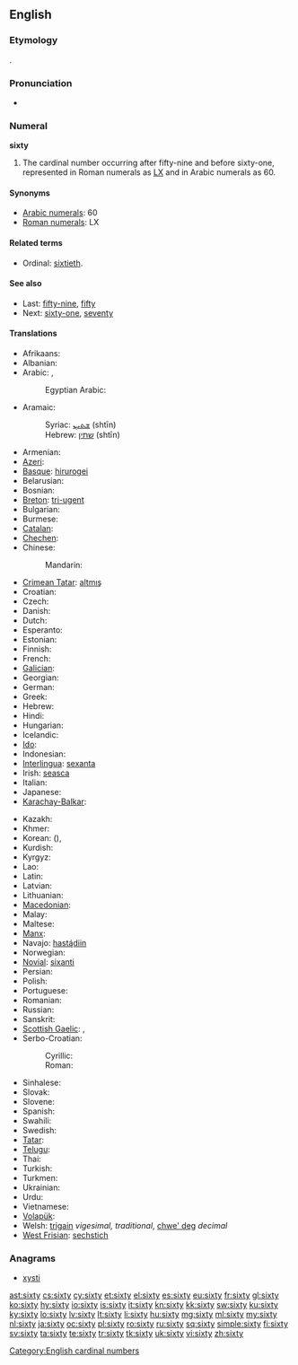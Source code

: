==English==

===Etymology===
{{etyl|ang}} {{term|sixtig|sixtiġ|lang=ang|sc=Latinx}}.

===Pronunciation===
* {{audio|en-us-sixty.ogg|Audio (US)}}

===Numeral===
'''sixty'''

# The cardinal number occurring after fifty-nine and before sixty-one, represented in Roman numerals as [[LX]] and in Arabic numerals as 60.

====Synonyms====
* [[w:Arabic numerals|Arabic numerals]]: 60
* [[w:Roman numerals|Roman numerals]]: LX

====Related terms====
* Ordinal: [[sixtieth]].

====See also====
* Last: [[fifty-nine]], [[fifty]]
* Next: [[sixty-one]], [[seventy]]

====Translations====
{{trans-top|cardinal number}}
* Afrikaans: {{t|af|sestig}}
* Albanian: {{t|sq|gjashtëdhjetë}}
* Arabic: {{t|ar|ستين|tr=sittīn|alt=سِتِّينَ|sc=Arab}}, {{qualifier|only nominative, formal}} {{t|ar|ستون|tr=sittūn|alt=سِتُّونَ|sc=Arab}}
*: Egyptian Arabic: {{tø|arz|ستين|tr=sittīn|sc=Arab|xs=Egyptian Arabic}}
* Aramaic:
*: Syriac: [[ܫܬܝܢ]] (shtīn) {{c}}
*: Hebrew: [[שתין]] (shtīn) {{c}}
* Armenian: {{t-|hy|վաթսուն|tr=vat'sun}}
* [[Azeri]]: {{t|az|altmış}}
* [[Basque]]: [[hirurogei]]
* Belarusian: {{t|be|шэсцьдзесят|tr=šescʹdzesját|sc=Cyrl}}
* Bosnian: {{t-|bs|šezdeset}}
* [[Breton]]: [[tri-ugent]]
* Bulgarian: {{t|bg|шестдесет|tr=šestdeset|sc=Cyrl}}
* Burmese: {{t|my|ခြောက်ဆယ်|tr=chaukhsè|sc=Mymr}}
* [[Catalan]]: {{t+|ca|seixanta}}
* [[Chechen]]: {{tø|ce|кхузткъа|tr=quztqha}}
* Chinese:
*: Mandarin: {{t|zh|六十|tr=liùshí|sc=Hani}}
* [[Crimean Tatar]]: [[altmış#Crimean Tatar|altmış]]
* Croatian: {{t-|hr|šezdeset|alt=šezdèsēt}}
* Czech: {{t-|cs|šedesát}}
* Danish: {{t+|da|tres}}
* Dutch: {{t+|nl|zestig|f}}
* Esperanto: {{t-|eo|sesdek|xs=Esperanto}}
* Estonian: {{t|et|kuuskümmend}}
* Finnish: {{t-|fi|kuusikymmentä}}
* French: {{t+|fr|soixante|m}}
* [[Galician]]: {{t+|gl|sesenta|xs=Galician}}
* Georgian: {{t|ka|სამოთსი|tr=samot'si|sc=Geor}}
* German: {{t+|de|sechzig|f}}
* Greek: {{t|el|εξήντα|tr=exínda|sc=Grek}}
* Hebrew: {{t|he|שישים|m|f|tr=shishím|alt=שִׁשִּׁים|sc=Hebr}}
* Hindi: {{t+|hi|साठ|tr=sāṭh|sc=Deva}}
* Hungarian: {{t+|hu|hatvan}}
* Icelandic: {{t+|is|sextíu}}
* [[Ido]]: {{t+|io|sisadek|xs=Ido}}
* Indonesian: {{t|id|enam puluh}}
* [[Interlingua]]: [[sexanta]]
* Irish: [[seasca]]
* Italian: {{t+|it|sessanta}}
* Japanese: {{t|ja|六十|tr=ろくじゅう, rokujū, むそ, muso|sc=Jpan}}
* [[Karachay-Balkar]]: {{tø|krc|алтмыш|tr=altmış|sc=Cyrl}}
{{trans-mid}}
* Kazakh: {{t|kk|алпыс|tr=alpıs|sc=Cyrl}}
* Khmer: {{t|km|ហុកសិប|tr=hok səp|sc=Khmr}}
* Korean: {{t|ko|육십|tr=yuksip|sc=Kore}} ({{t|ko|六十|sc=Kore}}), {{t|ko|예순|tr=yesun|sc=Kore}}
* Kurdish: {{ku-Arab|[[شه‌ست]]}}
* Kyrgyz: {{t|ky|алтымыш|tr=altımış|sc=Cyrl}}
* Lao: {{t|lo|ຫົກສິບ|tr=hók síp|sc=Laoo}}
* Latin: {{t-|la|sexaginta}}
* Latvian: {{t|lv|sešdesmit}}
* Lithuanian: {{t|lt|šešiasdešimt}}
* [[Macedonian]]: {{t|mk|шеесет|tr=šéeset}}
* Malay: {{t|ms|enam puluh}}
* Maltese: {{t|mt|sittin}}
* [[Manx]]: {{t|gv|tree feed}}
* Navajo: [[hastą́diin]]
* Norwegian: {{t+|no|seksti}}
* [[Novial]]: [[sixanti]]
* Persian: {{t-|fa|شصت|tr=šast|xs=Persian}}
* Polish: {{t+|pl|sześćdziesiąt}}
* Portuguese: {{t+|pt|sessenta}}
* Romanian: {{t+|ro|șaizeci}}
* Russian: {{t+|ru|шестьдесят|tr=šestʹdesját|sc=Cyrl}}
* Sanskrit: {{t+|sa|षष्टि|tr=ṣaṣṭi}}
* [[Scottish Gaelic]]: {{qualifier|old system}} {{t-|gd|trì|xs=Scottish Gaelic}} {{t-|gd|fichead|xs=Scottish Gaelic}}, {{qualifier|new system}} {{t-|gd|seasgad|xs=Scottish Gaelic}}
* Serbo-Croatian:
*: Cyrillic: {{t|sh|шездесет}}
*: Roman: {{t|sh|šezdeset}}
* Sinhalese: {{t|si|හැට|tr=hata|sc=Sinh}}
* Slovak: {{t|sk|šesťdesiat}}
* Slovene: {{t|sl|šestdeset}}
* Spanish: {{t+|es|sesenta}}
* Swahili: {{t|sw|sitini|xs=Swahili}}
* Swedish: {{t+|sv|sextio}}
* [[Tatar]]: {{t|tt|алтмыш|tr=altmış|sc=Cyrl}}
* [[Telugu]]: {{t|te|అరవై|tr=aravai}}
* Thai: {{t|th|หกสิบ|tr=hòk sìp|sc=Thai}}
* Turkish: {{t+|tr|altmış}}
* Turkmen: {{t|tk|altmyş}}
* Ukrainian: {{t|uk|шiстьдесят|tr=šistʹdesját|sc=Cyrl}}
* Urdu: {{t|ur|ساٹھ|tr=sāṭh|sc=ur-Arab}}
* Vietnamese: {{t|vi|sáu mươi}}
* [[Volapük]]: {{t|vo|mäldeg|xs=Volapük}}
* Welsh: [[trigain]] ''vigesimal, traditional'', [[chwe' deg]] ''decimal''
* [[West Frisian]]: [[sechstich]]
{{trans-bottom}}

===Anagrams===
* [[xysti#English|xysti]]

[[Category:English cardinal numbers]]

[[ast:sixty]]
[[cs:sixty]]
[[cy:sixty]]
[[et:sixty]]
[[el:sixty]]
[[es:sixty]]
[[eu:sixty]]
[[fr:sixty]]
[[gl:sixty]]
[[ko:sixty]]
[[hy:sixty]]
[[io:sixty]]
[[is:sixty]]
[[it:sixty]]
[[kn:sixty]]
[[kk:sixty]]
[[sw:sixty]]
[[ku:sixty]]
[[ky:sixty]]
[[lo:sixty]]
[[lv:sixty]]
[[lt:sixty]]
[[li:sixty]]
[[hu:sixty]]
[[mg:sixty]]
[[ml:sixty]]
[[my:sixty]]
[[nl:sixty]]
[[ja:sixty]]
[[oc:sixty]]
[[pl:sixty]]
[[ro:sixty]]
[[ru:sixty]]
[[sq:sixty]]
[[simple:sixty]]
[[fi:sixty]]
[[sv:sixty]]
[[ta:sixty]]
[[te:sixty]]
[[tr:sixty]]
[[tk:sixty]]
[[uk:sixty]]
[[vi:sixty]]
[[zh:sixty]]